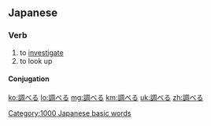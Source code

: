 ==Japanese==
{{ja-kanjitab|調}}
===Verb===
{{ja-verb|kk|type=2|tr=trans|hira=しらべる|rom=shiraberu}}
#to [[investigate]]
#to look up
====Conjugation====
{{ja-ichi|調べ|しらべ|shirabe}}

[[Category:1000 Japanese basic words]]

[[ko:調べる]]
[[lo:調べる]]
[[mg:調べる]]
[[km:調べる]]
[[uk:調べる]]
[[zh:調べる]]